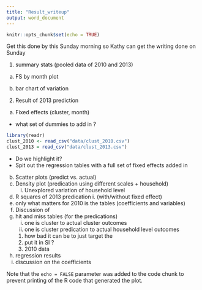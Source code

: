 ```yaml
---
title: "Result_writeup"
output: word_document
---
```


```r
knitr::opts_chunk$set(echo = TRUE)
```
Get this done by this Sunday morning so Kathy can get the writing done on Sunday 


1.	summary stats (pooled data of 2010 and 2013)
  a.	FS by month plot 

  b.	bar chart of variation 

2.	Result of 2013 prediction 

a.	Fixed effects (cluster, month) 
+ what set of dummies to add in ? 

```r
library(readr)
clust_2010 <- read_csv("data/clust_2010.csv")
clust_2013 = read_csv("data/clust_2013.csv")

```
 + Do we highlight it? 
 + Spit out the regression tables with a full set of fixed effects added in
 

b.	Scatter plots (predict vs. actual) 
c.	Density plot (predication using different scales + household)
    i.	Unexplored variation of household level 
d.	 R squares of 2013 predication 
    i.	 (with/without fixed effect) 
e.	only what matters for 2010 is the tables (coefficients and variables) 
f.	 Discussion of 
g.	hit and miss tables (for the predications) 
    i.	one is cluster to actual cluster outcomes 
    ii.	one is cluster predication to actual household level outcomes 
    1.	how bad it can be to just target the 
    2.	put it in SI ? 
    3.	2010 data
a.	regression results 
b.	discussion on the coefficients 

Note that the `echo = FALSE` parameter was added to the code chunk to prevent printing of the R code that generated the plot.
